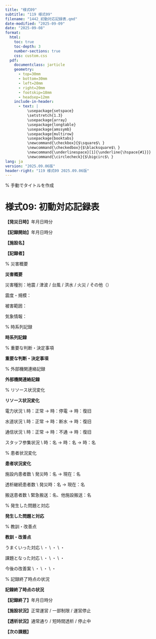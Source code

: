 ```yaml
---
title: "様式09"
subtitle: "119 様式09"
filename: "1442_初動対応記録表.qmd"
date-modified: "2025-09-09"
date: "2025-09-08"
format: 
  html:
    toc: true
    toc-depth: 3
    number-sections: true
    css: custom.css
  pdf:
    documentclass: jarticle
    geometry: 
      - top=30mm
      - bottom=30mm  
      - left=20mm
      - right=20mm
      - footskip=18mm
      - headsep=12mm
    include-in-header:
      - text: |
          \usepackage{setspace}
          \setstretch{1.3}
          \usepackage{array}
          \usepackage{longtable}
          \usepackage{amssymb}
          \usepackage{multirow}
          \usepackage{booktabs}
          \newcommand{\checkbox}{$\square$\ }
          \newcommand{\checkedbox}{$\blacksquare$\ }
          \newcommand{\underlinespace}[1]{\underline{\hspace{#1}}}
          \newcommand{\circlecheck}{$\bigcirc$\ }
lang: ja
version: "2025.09.06版"
header-right: "119 様式09 2025.09.06版"
---
```


% 手動でタイトルを作成

# 様式09: 初動対応記録表



**【発災日時】**\underlinespace{1.5cm}年\underlinespace{1cm}月\underlinespace{1cm}日\underlinespace{1cm}時\underlinespace{1cm}分



**【記録開始】**\underlinespace{1.5cm}年\underlinespace{1cm}月\underlinespace{1cm}日\underlinespace{1cm}時\underlinespace{1cm}分



**【施設名】** \underlinespace{8cm}



**【記録者】** \underlinespace{8cm}



% 災害概要

**\large 災害概要**




\checkbox 災害種別：\checkbox 地震 / \checkbox 津波 / \checkbox 台風 / \checkbox 洪水 / \checkbox 火災 / \checkbox その他（\underlinespace{3cm}）



\checkbox 震度・規模：\underlinespace{10cm}



\checkbox 被害範囲：\underlinespace{10cm}



\checkbox 気象情報：\underlinespace{10cm}



% 時系列記録

**\large 時系列記録**




\begin{longtable}{|p{2cm}|p{2.5cm}|p{4cm}|p{3.5cm}|}
\hline
**時刻** & **対応者** & **実施内容・状況** & **結果・判断** \\
\hline
\endfirsthead
\hline
**時刻** & **対応者** & **実施内容・状況** & **結果・判断** \\
\hline
\endhead
: &  &  &  \\[0.5cm]
\hline
: &  &  &  \\[0.5cm]
\hline
: &  &  &  \\[0.5cm]
\hline
: &  &  &  \\[0.5cm]
\hline
: &  &  &  \\[0.5cm]
\hline
: &  &  &  \\[0.5cm]
\hline
: &  &  &  \\[0.5cm]
\hline
: &  &  &  \\[0.5cm]
\hline
: &  &  &  \\[0.5cm]
\hline
: &  &  &  \\[0.5cm]
\hline
: &  &  &  \\[0.5cm]
\hline
: &  &  &  \\[0.5cm]
\hline
: &  &  &  \\[0.5cm]
\hline
: &  &  &  \\[0.5cm]
\hline
: &  &  &  \\[0.5cm]
\hline
: &  &  &  \\[0.5cm]
\hline
: &  &  &  \\[0.5cm]
\hline
: &  &  &  \\[0.5cm]
\hline
: &  &  &  \\[0.5cm]
\hline
: &  &  &  \\[0.5cm]
\hline
\end{longtable}

% 重要な判断・決定事項

**\large 重要な判断・決定事項**




\begin{longtable}{|p{2cm}|p{4cm}|p{2.5cm}|p{3.5cm}|}
\hline
**時刻** & **決定事項** & **決定者** & **根拠・理由** \\
\hline
\endfirsthead
\hline
**時刻** & **決定事項** & **決定者** & **根拠・理由** \\
\hline
\endhead
: &  &  &  \\[0.5cm]
\hline
: &  &  &  \\[0.5cm]
\hline
: &  &  &  \\[0.5cm]
\hline
: &  &  &  \\[0.5cm]
\hline
: &  &  &  \\[0.5cm]
\hline
: &  &  &  \\[0.5cm]
\hline
: &  &  &  \\[0.5cm]
\hline
: &  &  &  \\[0.5cm]
\hline
: &  &  &  \\[0.5cm]
\hline
: &  &  &  \\[0.5cm]
\hline
\end{longtable}

% 外部機関連絡記録

**\large 外部機関連絡記録**




\begin{longtable}{|p{1.5cm}|p{2.5cm}|p{2cm}|p{3cm}|p{2cm}|}
\hline
**時刻** & **連絡先** & **連絡方法** & **内容** & **結果** \\
\hline
\endfirsthead
\hline
**時刻** & **連絡先** & **連絡方法** & **内容** & **結果** \\
\hline
\endhead
: &  & 電話/メール/その他 &  &  \\[0.5cm]
\hline
: &  & 電話/メール/その他 &  &  \\[0.5cm]
\hline
: &  & 電話/メール/その他 &  &  \\[0.5cm]
\hline
: &  & 電話/メール/その他 &  &  \\[0.5cm]
\hline
: &  & 電話/メール/その他 &  &  \\[0.5cm]
\hline
: &  & 電話/メール/その他 &  &  \\[0.5cm]
\hline
: &  & 電話/メール/その他 &  &  \\[0.5cm]
\hline
: &  & 電話/メール/その他 &  &  \\[0.5cm]
\hline
: &  & 電話/メール/その他 &  &  \\[0.5cm]
\hline
: &  & 電話/メール/その他 &  &  \\[0.5cm]
\hline
\end{longtable}

% リソース状況変化

**\large リソース状況変化**




\checkedbox 電力状況 \\
\hspace*{1cm}\underlinespace{1cm}時：正常 → \underlinespace{1cm}時：停電 → \underlinespace{1cm}時：復旧



\checkedbox 水道状況 \\
\hspace*{1cm}\underlinespace{1cm}時：正常 → \underlinespace{1cm}時：断水 → \underlinespace{1cm}時：復旧



\checkedbox 通信状況 \\
\hspace*{1cm}\underlinespace{1cm}時：正常 → \underlinespace{1cm}時：不通 → \underlinespace{1cm}時：復旧



\checkedbox スタッフ参集状況 \\
\hspace*{1cm}\underlinespace{1cm}時：\underlinespace{1cm}名 → \underlinespace{1cm}時：\underlinespace{1cm}名 → \underlinespace{1cm}時：\underlinespace{1cm}名



% 患者状況変化

**\large 患者状況変化**




\checkedbox 施設内患者数 \\
発災時：\underlinespace{1.5cm}名 → 現在：\underlinespace{1.5cm}名



\checkedbox 透析継続患者数 \\
発災時：\underlinespace{1.5cm}名 → 現在：\underlinespace{1.5cm}名



\checkedbox 搬送患者数 \\
緊急搬送：\underlinespace{1.5cm}名、他施設搬送：\underlinespace{1.5cm}名



% 発生した問題と対応

**\large 発生した問題と対応**




\begin{longtable}{|p{3cm}|p{2cm}|p{3.5cm}|p{3.5cm}|}
\hline
**問題・課題** & **発生時刻** & **対応策** & **解決状況** \\
\hline
\endfirsthead
\hline
**問題・課題** & **発生時刻** & **対応策** & **解決状況** \\
\hline
\endhead
 & : &  &  \\[0.5cm]
\hline
 & : &  &  \\[0.5cm]
\hline
 & : &  &  \\[0.5cm]
\hline
 & : &  &  \\[0.5cm]
\hline
 & : &  &  \\[0.5cm]
\hline
 & : &  &  \\[0.5cm]
\hline
 & : &  &  \\[0.5cm]
\hline
 & : &  &  \\[0.5cm]
\hline
\end{longtable}

% 教訓・改善点

**\large 教訓・改善点**




\checkedbox うまくいった対応 \\
・\underlinespace{12cm} \\
・\underlinespace{12cm} \\
・\underlinespace{12cm}



\checkedbox 課題となった対応 \\
・\underlinespace{12cm} \\
・\underlinespace{12cm} \\
・\underlinespace{12cm}



\checkedbox 今後の改善案 \\
・\underlinespace{12cm} \\
・\underlinespace{12cm} \\
・\underlinespace{12cm}



% 記録終了時点の状況

**\large 記録終了時点の状況**




**【記録終了】**\underlinespace{1.5cm}年\underlinespace{1cm}月\underlinespace{1cm}日\underlinespace{1cm}時\underlinespace{1cm}分



**【施設状況】**\checkbox 正常運営 / \checkbox 一部制限 / \checkbox 運営停止



**【透析状況】**\checkbox 通常通り / \checkbox 短時間透析 / \checkbox 停止中



**【次の課題】**\underlinespace{10cm}